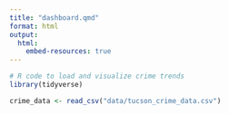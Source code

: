 ---
title: "dashboard.qmd"
format: html
output: 
  html: 
    embed-resources: true
---

```{r}

# R code to load and visualize crime trends
library(tidyverse)

crime_data <- read_csv("data/tucson_crime_data.csv")

```
